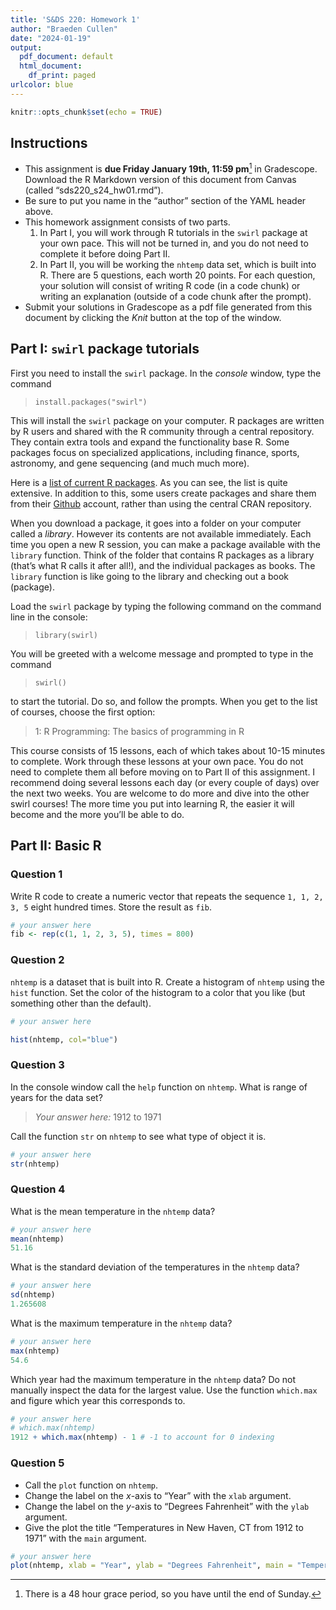 ```yaml
---
title: 'S&DS 220: Homework 1'
author: "Braeden Cullen"
date: "2024-01-19"
output:
  pdf_document: default
  html_document:
    df_print: paged
urlcolor: blue
---
```


```r
knitr::opts_chunk$set(echo = TRUE)
```

## Instructions

- This assignment is **due Friday January 19th, 11:59 pm**^[There is a 48 hour grace period, so you have until the end of Sunday.] in Gradescope.  Download the R Markdown version of this document from Canvas (called "sds220_s24_hw01.rmd").
- Be sure to put you name in the "author" section of the YAML header above.
- This homework assignment consists of two parts.
    1. In Part I, you will work through R tutorials in the `swirl` package at your own pace.  This will not be turned in, and you do not need to complete it before doing Part II.
    2. In Part II, you will be working the `nhtemp` data set, which is built into R.  There are 5 questions, each worth 20 points.  For each question, your solution will consist of writing R code (in a code chunk) or writing an explanation (outside of a code chunk after the prompt).
- Submit your solutions in Gradescope as a pdf file generated from this document by clicking the *Knit* button at the top of the window.
    
\newpage

## Part I: `swirl` package tutorials

First you need to install the `swirl` package.  In the *console* window, type the command

> `install.packages("swirl")`

This will install the `swirl` package on your computer.  R packages are written by R users and shared with the R community through a central repository.  They contain extra tools and expand the functionality base R.  Some packages focus on specialized applications, including finance, sports, astronomy, and gene sequencing (and much much more).

Here is a [list of current R packages](https://cran.r-project.org/web/packages/available_packages_by_name.html).  As you can see, the list is quite extensive.  In addition to this, some users create packages and share them from their [Github](https://github.com) account, rather than using the central CRAN repository.

When you download a package, it goes into a folder on your computer called a *library*.  However its contents are not available immediately.  Each time you open a new R session, you can make a package available with the `library` function.  Think of the folder that contains R packages as a library (that's what R calls it after all!), and the individual packages as books.  The `library` function is like going to the library and checking out a book (package).

Load the `swirl` package by typing the following command on the command line in the console:

> `library(swirl)`

You will be greeted with a welcome message and prompted to type in the command

> `swirl()`

to start the tutorial.  Do so, and follow the prompts.  When you get to the list of courses, choose the first option:

> 1: R Programming: The basics of programming in R

This course consists of 15 lessons, each of which takes about 10-15 minutes to complete.  Work through these lessons at your own pace.  You do not need to complete them all before moving on to Part II of this assignment.  I recommend doing several lessons each day (or every couple of days) over the next two weeks.  You are welcome to do more and dive into the other swirl courses!  The more time you put into learning R, the easier it will become and the more you'll be able to do.

\newpage

## Part II: Basic R

### Question 1

Write R code to create a numeric vector that repeats the sequence `1, 1, 2, 3, 5` eight hundred times.  Store the result as `fib`.

```r
# your answer here
fib <- rep(c(1, 1, 2, 3, 5), times = 800)
```

\newpage

### Question 2

`nhtemp` is a dataset that is built into R.  Create a histogram of `nhtemp` using the `hist` function.  Set the color of the histogram to a color that you like (but something other than the default).

```r
# your answer here

hist(nhtemp, col="blue")
```

\newpage

### Question 3

In the console window call the `help` function on `nhtemp`.  What is range of years for the data set?

> *Your answer here:* 1912 to 1971

Call the function `str` on `nhtemp` to see what type of object it is.

```r
# your answer here
str(nhtemp)
```

\newpage

### Question 4

What is the mean temperature in the `nhtemp` data?

```r
# your answer here
mean(nhtemp) 
51.16
```

What is the standard deviation of the temperatures in the `nhtemp` data?

```r
# your answer here
sd(nhtemp)
1.265608

```

What is the maximum temperature in the `nhtemp` data?

```r
# your answer here
max(nhtemp)
54.6
```

Which year had the maximum temperature in the `nhtemp` data?  Do not manually inspect the data for the largest value.  Use the function `which.max` and figure which year this corresponds to.

```r
# your answer here
# which.max(nhtemp)
1912 + which.max(nhtemp) - 1 # -1 to account for 0 indexing

```

\newpage

### Question 5

- Call the `plot` function on `nhtemp`.
- Change the label on the *x*-axis to "Year" with the `xlab` argument.
- Change the label on the *y*-axis to "Degrees Fahrenheit" with the `ylab` argument.
- Give the plot the title "Temperatures in New Haven, CT from 1912 to 1971" with the `main` argument.

```r
# your answer here
plot(nhtemp, xlab = "Year", ylab = "Degrees Fahrenheit", main = "Temperatures in New Haven, CT from 1912 to 1971")

```


